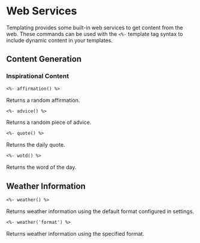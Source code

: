 
# Web Services

Templating provides some built-in web services to get content from the web. These commands can be used with the `<%-` template tag syntax to include dynamic content in your templates.

## Content Generation

### Inspirational Content

```markdown
<%- affirmation() %>
```

Returns a random affirmation.

```markdown
<%- advice() %>
```

Returns a random piece of advice.

```markdown
<%- quote() %>
```

Returns the daily quote.

```markdown
<%- wotd() %>
```

Returns the word of the day.

## Weather Information

```markdown
<%- weather() %>
```

Returns weather information using the default format configured in settings.

```markdown
<%- weather('format') %>
```

Returns weather information using the specified format.
